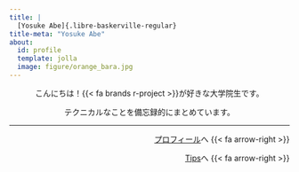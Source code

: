 ```yaml
---
title: |
  [Yosuke Abe]{.libre-baskerville-regular}
title-meta: "Yosuke Abe"
about: 
  id: profile
  template: jolla
  image: figure/orange_bara.jpg
---
```


:::: {#profile}

::: {style="text-align: center"}
こんにちは！{{< fa brands r-project >}}が好きな大学院生です。

テクニカルなことを備忘録的にまとめています。
:::

---

::: {style="text-align: right"}
[プロフィール](about.html)へ {{< fa arrow-right >}}

[Tips](tips/index.html)へ {{< fa arrow-right >}}
:::

::::